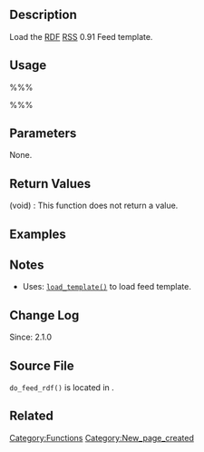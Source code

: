 == Description ==
Load the [[wikipedia:Resource_Description_Framework|RDF]] [[wikipedia:Rss|RSS]] 0.91 Feed template. 

== Usage ==
%%%<?php do_feed_rdf() ?>%%%

== Parameters ==
None.

== Return Values ==
; (void) : This function does not return a value.

== Examples ==
<!-- Need creative examples. Feel free to link to external examples. -->

== Notes ==
* Uses: [[Function_Reference/load_template|<tt>load_template()</tt>]] to load feed template.

== Change Log ==
Since: 2.1.0

== Source File ==

<tt>do_feed_rdf()</tt> is located in {{Trac|wp-includes/functions.php}}.

== Related ==
<!--
    To Do:
    Need to find related functions.
    Need to create groups of functions and create templates to add them to a page quickly.
    Some functions may be related to many groups of functions.
-->

{{Tag Footer}}

[[Category:Functions]]
[[Category:New_page_created]]